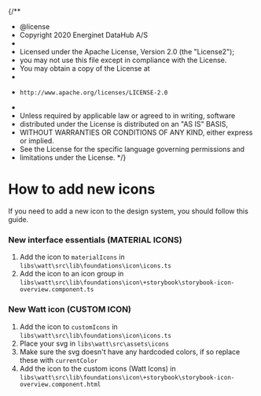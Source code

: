 {/\*\*

- @license
- Copyright 2020 Energinet DataHub A/S
-
- Licensed under the Apache License, Version 2.0 (the "License2");
- you may not use this file except in compliance with the License.
- You may obtain a copy of the License at
-
-     http://www.apache.org/licenses/LICENSE-2.0
-
- Unless required by applicable law or agreed to in writing, software
- distributed under the License is distributed on an "AS IS" BASIS,
- WITHOUT WARRANTIES OR CONDITIONS OF ANY KIND, either express or implied.
- See the License for the specific language governing permissions and
- limitations under the License.
  \*/}


<Meta title="Foundations/Icons/How to add new icons" />

# How to add new icons

If you need to add a new icon to the design system, you should follow this guide.

### New interface essentials (MATERIAL ICONS)

1. Add the icon to `materialIcons` in `libs\watt\src\lib\foundations\icon\icons.ts`
2. Add the icon to an icon group in `libs\watt\src\lib\foundations\icon\+storybook\storybook-icon-overview.component.ts`

### New Watt icon (CUSTOM ICON)

1. Add the icon to `customIcons` in `libs\watt\src\lib\foundations\icon\icons.ts`
2. Place your svg in `libs\watt\src\assets\icons`
3. Make sure the svg doesn't have any hardcoded colors, if so replace these with `currentColor`
4. Add the icon to the custom icons (Watt Icons) in `libs\watt\src\lib\foundations\icon\+storybook\storybook-icon-overview.component.html`

